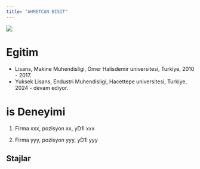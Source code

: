 ```yaml
---
title: "AHMETCAN BISIT"
---
```


![](/assets/images/vesikalik.jpeg){fig-align="center"}

# Egitim

-   Lisans, Makine Muhendisligi, Omer Halisdemir universitesi, Turkiye, 2010 - 2017.
-   Yuksek Lisans, Endustri Muhendisligi, Hacettepe universitesi, Turkiye, 2024 - devam ediyor.

# is Deneyimi

1.  Firma xxx, pozisyon xx, yD1l xxx

2.  Firma yyy, pozisyon yyy, yD1l yyy

## Stajlar
